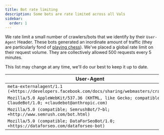 ```yaml
---
title: Bot rate limiting
description: Some bots are rate limited across all Vals
sidebar:
  order: 1
---
```


We rate limit a small number of crawlers/bots that we identify by their
`User-Agent` Header. These bots generated an inordinate amount of traffic
(they are particularly fond of [playing chess](https://maxm-staticchess.web.val.run/)).
We've placed a global rate limit on their request volume. They are collectively
allowed 500 requests every 5 minutes.

This list may change at any time, we'll do our best to keep it up to date.

| User-Agent |
|------------|
| `meta-externalagent/1.1 (+https://developers.facebook.com/docs/sharing/webmasters/crawler)` |
| `Mozilla/5.0 AppleWebKit/537.36 (KHTML, like Gecko; compatible; ClaudeBot/1.0; +claudebot@anthropic.com)` |
| `Mozilla/5.0 (compatible; SemrushBot/7~bl; +http://www.semrush.com/bot.html)` |
| `Mozilla/5.0 (compatible; DataForSeoBot/1.0; +https://dataforseo.com/dataforseo-bot)` |
